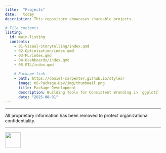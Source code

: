 ```yaml
---
title:  "Projects"
date:   today
description: This repository showcases shareable projects.

# Tile contents
listing:
  id: main-listing
  contents: 
    - 01-Visual-Storytelling/index.qmd
    - 02-Optimization/index.qmd
    - 03-ML/index.qmd
    - 04-Dashboards/index.qmd
    - 05-ETL/index.qmd
    
    # Package link
    - path: https://daniel-carpenter.github.io/styles/
      image: 06-Package-Dev/img/thumbnail.png
      title: Package Development
      description: Building Tools for Consistent Branding in `ggplot2`
      date: "2025-08-01"
---
```


---

::: {.callout-note title="Note: Proprietary Information Withheld"}

All proprietary information has been removed to protect organizational confidentiality.

:::

---


<!-- Listing here -->

:::{#main-listing}
:::


[<img src = '/docs/img/go-back.png' height=50 >](../index.qmd)
